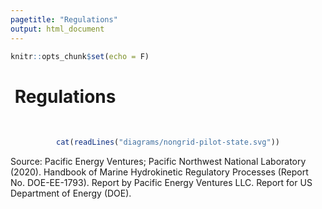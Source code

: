 ```yaml
---
pagetitle: "Regulations"
output: html_document
---
```


```r
knitr::opts_chunk$set(echo = F)
```

<h1>
  <a href="./regs.html" style="text-decoration:none;">
    <i class="fa fa-arrow-circle-left" style="color:#0b56a6"></i>
  </a>&nbsp;Regulations
</h1>

<br>
<center>
```r
cat(readLines("diagrams/nongrid-pilot-state.svg"))
```
</center>

Source: Pacific Energy Ventures; Pacific Northwest National Laboratory (2020). Handbook of Marine Hydrokinetic Regulatory Processes (Report No. DOE-EE-1793). Report by Pacific Energy Ventures LLC. Report for US Department of Energy (DOE).